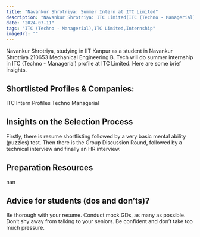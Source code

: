 ```yaml
---
title: "Navankur Shrotriya: Summer Intern at ITC Limited"
description: "Navankur Shrotriya: ITC Limited(ITC (Techno - Managerial))"
date: "2024-07-11"
tags: "ITC (Techno - Managerial),ITC Limited,Internship"
imageUrl: ""
---
```


Navankur Shrotriya, studying in IIT Kanpur as a  student in Navankur Shrotriya 210653 Mechanical Engineering B. Tech will do
 summer internship in ITC (Techno - Managerial) profile at ITC Limited. Here are some brief
insights.

## Shortlisted Profiles & Companies:
ITC Intern Profiles Techno Managerial

## Insights on the Selection Process
Firstly, there is resume shortlisting followed by a very basic mental ability (puzzles) test. Then there is the Group Discussion Round, followed by a technical interview and finally an HR interview.

##  Preparation Resources
nan

## Advice for students (dos and don’ts)? 
Be thorough with your resume. Conduct mock GDs, as many as possible. Don’t shy away from talking to your seniors. Be confident and don’t take too much pressure.

